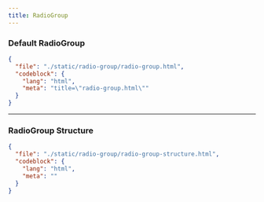 ```yaml
---
title: RadioGroup
---
```


### Default RadioGroup

<ComponentPreview src="/radio-group/radio-group" />

```json doc-gen:file
{
  "file": "./static/radio-group/radio-group.html",
  "codeblock": {
    "lang": "html",
    "meta": "title=\"radio-group.html\""
  }
}
```

---

### RadioGroup Structure

```json doc-gen:file
{
  "file": "./static/radio-group/radio-group-structure.html",
  "codeblock": {
    "lang": "html",
    "meta": ""
  }
}
```
